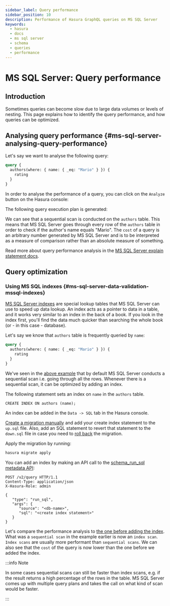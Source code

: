 ```yaml
---
sidebar_label: Query performance
sidebar_position: 10
description: Performance of Hasura GraphQL queries on MS SQL Server
keywords:
  - hasura
  - docs
  - ms sql server
  - schema
  - queries
  - performance
---
```



# MS SQL Server: Query performance

## Introduction

Sometimes queries can become slow due to large data volumes or levels of
nesting. This page explains how to identify the query performance, and
how queries can be optimized.

## Analysing query performance {#ms-sql-server-analysing-query-performance}

Let's say we want to analyse the following query:

```graphql
query {
  authors(where: { name: { _eq: "Mario" } }) {
    rating
  }
}
```

In order to analyse the performance of a query, you can click on the
`Analyze` button on the Hasura console:

<Thumbnail
  src="/img/graphql/core/queries/analyze-query.png"
  alt="Query analyze button on Hasura console"
  width="800px"
/>

The following query execution plan is generated:

<Thumbnail
  src="/img/graphql/core/queries/query-analysis-before-index.png"
  alt="Execution plan for Hasura GraphQL query"
  width="800px"
/>

We can see that a sequential scan is conducted on the `authors` table.
This means that MS SQL Server goes through every row of the `authors`
table in order to check if the author's name equals "Mario". The `cost`
of a query is an arbitrary number generated by MS SQL Server and is to
be interpreted as a measure of comparison rather than an absolute
measure of something.

Read more about query performance analysis in the [MS SQL Server explain statement docs](https://docs.microsoft.com/en-us/sql/t-sql/queries/explain-transact-sql?view=azure-sqldw-latest).

## Query optimization

### Using MS SQL indexes {#ms-sql-server-data-validation-mssql-indexes}

[MS SQL Server indexes](https://docs.microsoft.com/en-us/sql/relational-databases/indexes/indexes?view=sql-server-ver15)
are special lookup tables that MS SQL Server can use to speed up data
lookup. An index acts as a pointer to data in a table, and it works very
similar to an index in the back of a book. If you look in the index
first, you'll find the data much quicker than searching the whole book
(or - in this case - database).

Let's say we know that `authors` table is frequently queried by `name`:

```graphql
query {
  authors(where: { name: { _eq: "Mario" } }) {
    rating
  }
}
```

We've seen in the
[above example](#ms-sql-server-analysing-query-performance) that by
default MS SQL Server conducts a sequential scan i.e. going through all
the rows. Whenever there is a sequential scan, it can be optimized by
adding an index.

The following statement sets an index on `name` in the `authors` table.

```plsql
CREATE INDEX ON authors (name);
```

<Tabs className="api-tabs">
<TabItem value="console" label="Console">

An index can be added in the `Data -> SQL` tab in the Hasura console.

</TabItem>
<TabItem value="cli" label="CLI">

[Create a migration manually](/migrations-metadata-seeds/manage-migrations.mdx#create-manual-migrations) and add your create
index statement to the `up.sql` file. Also, add an SQL statement to
revert that statement to the `down.sql` file in case you need to
[roll back](/migrations-metadata-seeds/manage-migrations.mdx#roll-back-migrations) the migration.

Apply the migration by running:

```bash
hasura migrate apply
```

</TabItem>
<TabItem value="api" label="API">

You can add an index by making an API call to the
[schema_run_sql metadata API](/api-reference/schema-api/run-sql.mdx#schema-run-sql):

```http
POST /v2/query HTTP/1.1
Content-Type: application/json
X-Hasura-Role: admin

{
   "type": "run_sql",
   "args": {
      "source": "<db-name>",
      "sql": "<create index statement>"
   }
}
```

</TabItem>
</Tabs>

Let's compare the performance analysis to
[the one before adding the index](#ms-sql-server-analysing-query-performance).
What was a `sequential scan` in the example earlier is now an
`index scan`. `Index scans` are usually more performant than
`sequential scans`. We can also see that the `cost` of the query is now
lower than the one before we added the index.

<Thumbnail
  src="/img/graphql/core/queries/query-analysis-after-index.png"
  alt="Execution plan for Hasura GraphQL query"
  width="800px"
/>

:::info Note

In some cases sequential scans can still be faster than index scans,
e.g. if the result returns a high percentage of the rows in the table.
MS SQL Server comes up with multiple query plans and takes the call on
what kind of scan would be faster.

:::
